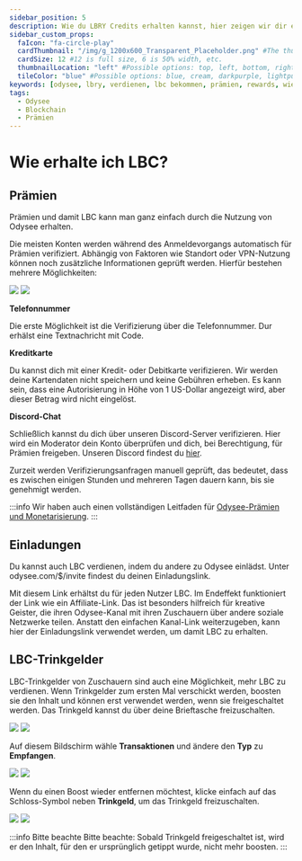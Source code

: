 ```yaml
---
sidebar_position: 5
description: Wie du LBRY Credits erhalten kannst, hier zeigen wir dir eine kurze Übersicht der Möglichkeiten für dich.
sidebar_custom_props:
  faIcon: "fa-circle-play"
  cardThumbnail: "/img/g_1200x600_Transparent_Placeholder.png" #The thumbnail on the category card.
  cardSize: 12 #12 is full size, 6 is 50% width, etc.
  thumbnailLocation: "left" #Possible options: top, left, bottom, right, none
  tileColor: "blue" #Possible options: blue, cream, darkpurple, lightpurple, mauve, orange, pink, none
keywords: [odysee, lbry, verdienen, lbc bekommen, prämien, rewards, wie kann ich credits bekommen, was sind odysee prämien, wo kann ich mich für odysee prämien freischalten]
tags:
  - Odysee
  - Blockchain
  - Prämien
---
```


# Wie erhalte ich LBC?

## Prämien

Prämien und damit LBC kann man ganz einfach durch die Nutzung von Odysee erhalten.

Die meisten Konten werden während des Anmeldevorgangs automatisch für Prämien verifiziert. Abhängig von Faktoren wie Standort oder VPN-Nutzung können noch  zusätzliche Informationen geprüft werden. Hierfür bestehen mehrere Möglichkeiten:

<Image src="/img/de/verify_to_earn_site_dark.png#dark" />
<Image src="/img/de/verify_to_earn_site_light.png#light" />

**Telefonnummer**

Die erste Möglichkeit ist die Verifizierung über die Telefonnummer. Dur erhälst eine Textnachricht mit Code. 

**Kreditkarte** 

Du kannst dich mit einer Kredit- oder Debitkarte verifizieren. Wir werden deine Kartendaten nicht speichern und keine Gebühren erheben. Es kann sein, dass eine Autorisierung in Höhe von 1 US-Dollar angezeigt wird, aber dieser Betrag wird nicht eingelöst. 

**Discord-Chat**

Schließlich kannst du dich über unseren Discord-Server verifizieren. Hier wird ein Moderator dein Konto überprüfen und dich, bei Berechtigung, für Prämien freigeben. Unseren Discord findest du [hier](https://discord.com/invite/sWedwsNWjX).

Zurzeit werden Verifizierungsanfragen manuell geprüft, das bedeutet, dass es zwischen einigen Stunden und mehreren Tagen dauern kann, bis sie genehmigt werden.

:::info
Wir haben auch einen vollständigen Leitfaden für [Odysee-Prämien und Monetarisierung](http://localhost:3000/de/category-monetization/).
:::

## Einladungen

Du kannst auch LBC verdienen, indem du andere zu Odysee einlädst. Unter odysee.com/$/invite findest du deinen Einladungslink.

Mit diesem Link erhältst du für jeden Nutzer LBC. Im Endeffekt funktioniert der Link wie ein Affiliate-Link. Das ist besonders hilfreich für kreative Geister, die ihren Odysee-Kanal mit ihren Zuschauern über andere soziale Netzwerke teilen. Anstatt den einfachen Kanal-Link weiterzugeben, kann hier der Einladungslink verwendet werden, um damit LBC zu erhalten. 

## LBC-Trinkgelder 

LBC-Trinkgelder von Zuschauern sind auch eine Möglichkeit, mehr LBC zu verdienen. Wenn Trinkgelder zum ersten Mal verschickt werden, boosten sie den Inhalt und können erst verwendet werden, wenn sie freigeschaltet werden. Das Trinkgeld kannst du über deine <OdyseeButton url="https://odysee.com/$/wallet"><OdyseeIcon type="credits"/> Brieftasche</OdyseeButton> freizuschalten.

<Image src="/img/de/locate_wallet_desktop_light.png#light" />
<Image src="/img/de/locate_wallet_desktop_light.png#dark" />

Auf diesem Bildschirm wähle  **Transaktionen** und ändere den **Typ** zu **Empfangen**.

<Image src="/img/de/transactions_screen_just_header_arrow_to_type_light.png#light" />
<Image src="/img/de/transactions_screen_just_header_arrow_to_type_dark.png#dark" />

Wenn du einen Boost wieder entfernen möchtest, klicke einfach auf das Schloss-Symbol <OdyseeIcon type="Unlock"/> neben **Trinkgeld**, um das Trinkgeld freizuschalten.

<Image src="/img/de/transaction_screen_transactions_arrow_to_unlock_light.png#light" />
<Image src="/img/de/transaction_screen_transactions_arrow_to_unlock_dark.png#dark" />

:::info Bitte beachte
Bitte beachte: Sobald Trinkgeld freigeschaltet ist, wird er den Inhalt, für den er ursprünglich getippt wurde, nicht mehr boosten.
:::

